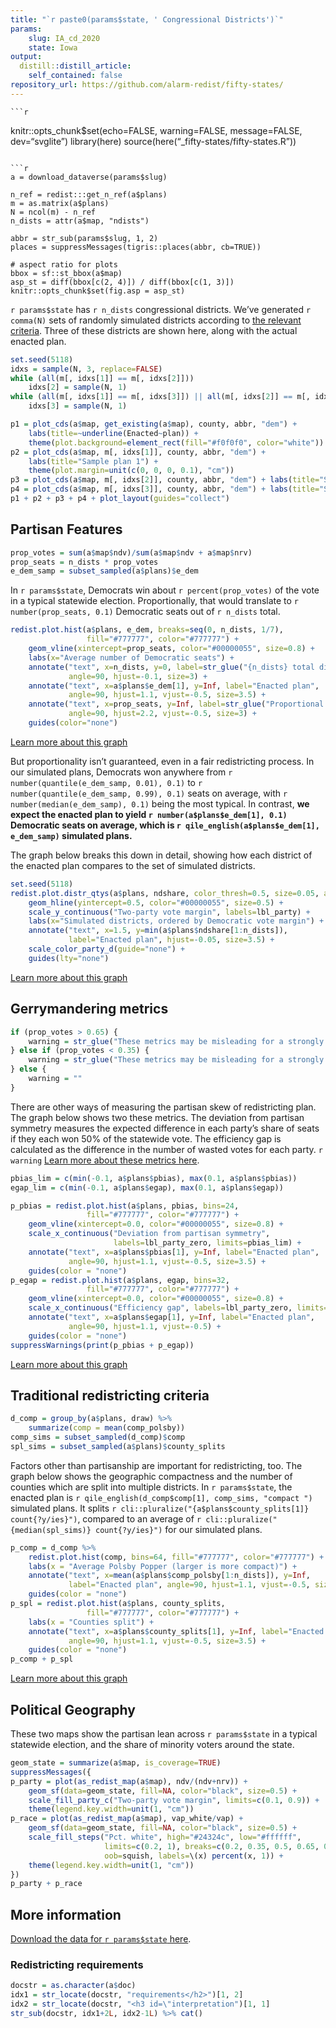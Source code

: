 ```yaml
---
title: "`r paste0(params$state, ' Congressional Districts')`"
params:
    slug: IA_cd_2020
    state: Iowa
output:
  distill::distill_article:
    self_contained: false
repository_url: https://github.com/alarm-redist/fifty-states/
---
```


    ```r
knitr::opts_chunk$set(echo=FALSE, warning=FALSE, message=FALSE, dev="svglite")
library(here)
source(here("_fifty-states/fifty-states.R"))
```

```r
a = download_dataverse(params$slug)

n_ref = redist:::get_n_ref(a$plans)
m = as.matrix(a$plans)
N = ncol(m) - n_ref
n_dists = attr(a$map, "ndists")

abbr = str_sub(params$slug, 1, 2)
places = suppressMessages(tigris::places(abbr, cb=TRUE))

# aspect ratio for plots
bbox = sf::st_bbox(a$map)
asp_st = diff(bbox[c(2, 4)]) / diff(bbox[c(1, 3)])
knitr::opts_chunk$set(fig.asp = asp_st)
```

`r params$state` has `r n_dists` congressional districts.
We've generated `r comma(N)` sets of randomly simulated districts according to [the relevant criteria](#redistricting-requirements).
Three of these districts are shown here, along with the actual enacted plan.

```r
set.seed(5118)
idxs = sample(N, 3, replace=FALSE)
while (all(m[, idxs[1]] == m[, idxs[2]])) 
    idxs[2] = sample(N, 1)
while (all(m[, idxs[1]] == m[, idxs[3]]) || all(m[, idxs[2]] == m[, idxs[3]])) 
    idxs[3] = sample(N, 1)

p1 = plot_cds(a$map, get_existing(a$map), county, abbr, "dem") + 
    labs(title=~underline(Enacted~plan)) +
    theme(plot.background=element_rect(fill="#f0f0f0", color="white"))
p2 = plot_cds(a$map, m[, idxs[1]], county, abbr, "dem") + 
    labs(title="Sample plan 1") +
    theme(plot.margin=unit(c(0, 0, 0, 0.1), "cm"))
p3 = plot_cds(a$map, m[, idxs[2]], county, abbr, "dem") + labs(title="Sample plan 2")
p4 = plot_cds(a$map, m[, idxs[3]], county, abbr, "dem") + labs(title="Sample plan 3")
p1 + p2 + p3 + p4 + plot_layout(guides="collect")
```


## Partisan Features

```r
prop_votes = sum(a$map$ndv)/sum(a$map$ndv + a$map$nrv)
prop_seats = n_dists * prop_votes
e_dem_samp = subset_sampled(a$plans)$e_dem
```

In `r params$state`, Democrats win about `r percent(prop_votes)` of the vote in a typical statewide election.
Proportionally, that would translate to `r number(prop_seats, 0.1)` Democratic seats out of `r n_dists` total.

```r
redist.plot.hist(a$plans, e_dem, breaks=seq(0, n_dists, 1/7), 
                 fill="#777777", color="#777777") +
    geom_vline(xintercept=prop_seats, color="#00000055", size=0.8) +
    labs(x="Average number of Democratic seats") +
    annotate("text", x=n_dists, y=0, label=str_glue("{n_dists} total districts"),
             angle=90, hjust=-0.1, size=3) +
    annotate("text", x=a$plans$e_dem[1], y=Inf, label="Enacted plan", 
             angle=90, hjust=1.1, vjust=-0.5, size=3.5) +
    annotate("text", x=prop_seats, y=Inf, label=str_glue("Proportional share"),
             angle=90, hjust=2.2, vjust=-0.5, size=3) +
    guides(color="none")
```

<aside>
[Learn more about this graph](../about/#plots-exp-seats)
</aside>

But proportionality isn't guaranteed, even in a fair redistricting process.
In our simulated plans, Democrats won anywhere from `r number(quantile(e_dem_samp, 0.01), 0.1)` to `r number(quantile(e_dem_samp, 0.99), 0.1)` seats on average, with `r number(median(e_dem_samp), 0.1)` being the most typical.
In contrast, **we expect the enacted plan to yield `r number(a$plans$e_dem[1], 0.1)` Democratic seats on average, which is `r qile_english(a$plans$e_dem[1], e_dem_samp)` simulated plans.**

The graph below breaks this down in detail, showing how each district of the enacted plan compares to the set of simulated districts.

```r
set.seed(5118)
redist.plot.distr_qtys(a$plans, ndshare, color_thresh=0.5, size=0.05, alpha=0.5) +
    geom_hline(yintercept=0.5, color="#00000055", size=0.5) +
    scale_y_continuous("Two-party vote margin", labels=lbl_party) +
    labs(x="Simulated districts, ordered by Democratic vote margin") +
    annotate("text", x=1.5, y=min(a$plans$ndshare[1:n_dists]), 
             label="Enacted plan", hjust=-0.05, size=3.5) +
    scale_color_party_d(guide="none") +
    guides(lty="none")
```

<aside>
[Learn more about this graph](../about/#plots-districts)
</aside>

## Gerrymandering metrics

```r
if (prop_votes > 0.65) {
    warning = str_glue("These metrics may be misleading for a strongly Democratic state like {params$state}.")
} else if (prop_votes < 0.35) {
    warning = str_glue("These metrics may be misleading for a strongly Republican state like {params$state}.")
} else {
    warning = ""
}
```

There are other ways of measuring the partisan skew of redistricting plan.
The graph below shows two these metrics. 
The deviation from partisan symmetry measures the expected difference in each party's share of seats if they each won 50% of the statewide vote.
The efficiency gap is calculated as the difference in the number of wasted votes for each party.
`r warning `
[Learn more about these metrics here](../about/#plots-pbias-egap).

```r
pbias_lim = c(min(-0.1, a$plans$pbias), max(0.1, a$plans$pbias))
egap_lim = c(min(-0.1, a$plans$egap), max(0.1, a$plans$egap))

p_pbias = redist.plot.hist(a$plans, pbias, bins=24, 
                 fill="#777777", color="#777777") + 
    geom_vline(xintercept=0.0, color="#00000055", size=0.8) +
    scale_x_continuous("Deviation from partisan symmetry", 
                       labels=lbl_party_zero, limits=pbias_lim) +
    annotate("text", x=a$plans$pbias[1], y=Inf, label="Enacted plan", 
             angle=90, hjust=1.1, vjust=-0.5, size=3.5) +
    guides(color = "none")
p_egap = redist.plot.hist(a$plans, egap, bins=32, 
                 fill="#777777", color="#777777") + 
    geom_vline(xintercept=0.0, color="#00000055", size=0.8) +
    scale_x_continuous("Efficiency gap", labels=lbl_party_zero, limits=egap_lim) +
    annotate("text", x=a$plans$egap[1], y=Inf, label="Enacted plan", 
             angle=90, hjust=1.1, vjust=-0.5) +
    guides(color = "none")
suppressWarnings(print(p_pbias + p_egap))
```

<aside>
[Learn more about this graph](../about/#plots-pbias-egap)
</aside>

## Traditional redistricting criteria

```r
d_comp = group_by(a$plans, draw) %>%
    summarize(comp = mean(comp_polsby))
comp_sims = subset_sampled(d_comp)$comp
spl_sims = subset_sampled(a$plans)$county_splits
```

Factors other than partisanship are important for redistricting, too.
The graph below shows the geographic compactness and the number of counties which are split into multiple districts.
In `r params$state`, the enacted plan is `r qile_english(d_comp$comp[1], comp_sims, "compact ")` simulated plans.
It splits `r cli::pluralize("{a$plans$county_splits[1]} count{?y/ies}")`, compared to an average of `r cli::pluralize("{median(spl_sims)} count{?y/ies}")` for our simulated plans.

```r
p_comp = d_comp %>%
    redist.plot.hist(comp, bins=64, fill="#777777", color="#777777") +
    labs(x = "Average Polsby Popper (larger is more compact)") +
    annotate("text", x=mean(a$plans$comp_polsby[1:n_dists]), y=Inf, 
             label="Enacted plan", angle=90, hjust=1.1, vjust=-0.5, size=3.5) +
    guides(color = "none")
p_spl = redist.plot.hist(a$plans, county_splits, 
                 fill="#777777", color="#777777") + 
    labs(x = "Counties split") +
    annotate("text", x=a$plans$county_splits[1], y=Inf, label="Enacted plan", 
             angle=90, hjust=1.1, vjust=-0.5, size=3.5) +
    guides(color = "none")
p_comp + p_spl
```

<aside>
[Learn more about this graph](../about/#plots-trad)
</aside>

## Political Geography

These two maps show the partisan lean across `r params$state` in a typical statewide election, and the share of minority voters around the state.

```r
geom_state = summarize(a$map, is_coverage=TRUE)
suppressMessages({
p_party = plot(as_redist_map(a$map), ndv/(ndv+nrv)) +
    geom_sf(data=geom_state, fill=NA, color="black", size=0.5) +
    scale_fill_party_c("Two-party vote margin", limits=c(0.1, 0.9)) +
    theme(legend.key.width=unit(1, "cm"))
p_race = plot(as_redist_map(a$map), vap_white/vap) +
    geom_sf(data=geom_state, fill=NA, color="black", size=0.5) +
    scale_fill_steps("Pct. white", high="#24324c", low="#ffffff", 
                     limits=c(0.2, 1), breaks=c(0.2, 0.35, 0.5, 0.65, 0.8, 1),
                     oob=squish, labels=\(x) percent(x, 1)) +
    theme(legend.key.width=unit(1, "cm"))
})
p_party + p_race
```

## More information
[Download the data for `r params$state` here](https://dataverse.harvard.edu/dataset.xhtml?persistentId=doi:10.7910/DVN/SLCD3E).

### Redistricting requirements

```r
docstr = as.character(a$doc)
idx1 = str_locate(docstr, "requirements</h2>")[1, 2]
idx2 = str_locate(docstr, "<h3 id=\"interpretation")[1, 1]
str_sub(docstr, idx1+2L, idx2-1L) %>% cat()
```



